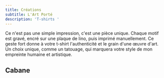 ```yaml
---
title: Créations
subtitle: L'Art Porté
description: 'T-shirts '
---
```


Ce n'est pas une simple impression, c'est une pièce unique. Chaque motif est gravé, encré sur une plaque de lino, puis imprimé manuellement. Ce geste fort donne à votre t-shirt l'authenticité et le grain d'une œuvre d'art. Un choix unique, comme un tatouage, qui marquera votre style de mon empreinte humaine et artistique.

## Cabane

<Gallery src="src/content/galleries/creations/cabane.json" />
